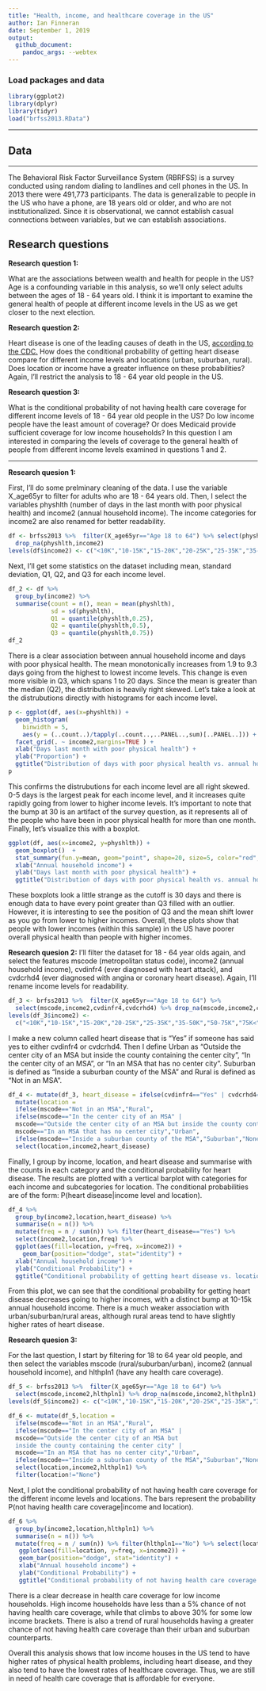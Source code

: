 ```yaml
---
title: "Health, income, and healthcare coverage in the US"
author: Ian Finneran
date: September 1, 2019
output:
  github_document:
    pandoc_args: --webtex
---
```




### Load packages and data

```r
library(ggplot2)
library(dplyr)
library(tidyr)
load("brfss2013.RData")
```


* * *

## Data



* * *


The Behavioral Risk Factor Surveillance System (RBRFSS) is a survey conducted using random dialing to landlines and cell phones in the US. In 2013 there were 491,773 participants. The data is generalizable to people in the US who have a phone, are 18 years old or older, and who are not institutionalized. Since it is observational, we cannot establish casual connections between variables, but we can establish associations.

## Research questions

**Research question 1:**

What are the associations between wealth and health for people in the US? Age is a confounding variable in this analysis, so we'll only select adults between the ages of 18 - 64 years old. I think it is important to examine the general health of people at different income levels in the US as we get closer to the next election.  


**Research question 2:**

Heart disease is one of the leading causes of death in the US, [according to the CDC.](https://www.cdc.gov/nchs/products/databriefs/db328.htm) How does the conditional probability of getting heart disease compare for different income levels and locations (urban, suburban, rural). Does location or income have a greater influence on these probabilities? Again, I'll restrict the analysis to 18 - 64 year old people in the US. 

**Research question 3:**

What is the conditional probability of not having health care coverage for different income levels of 18 - 64 year old people in the US? Do low income people have the least amount of coverage? Or does Medicaid provide sufficient coverage for low income households? In this question I am interested in comparing the levels of coverage to the general health of people from different income levels examined in questions 1 and 2.

* * *

**Research quesion 1:**

First, I'll do some prelminary cleaning of the data. I use the variable X_age65yr to filter for adults who are 18 - 64 years old. Then, I select the variables physhlth (number of days in the last month with poor physical health) and income2 (annual household income). The income categories for income2 are also renamed for better readability.

```r
df <- brfss2013 %>%  filter(X_age65yr=="Age 18 to 64") %>% select(physhlth,income2) %>% 
  drop_na(physhlth,income2)
levels(df$income2) <- c("<10K","10-15K","15-20K","20-25K","25-35K","35-50K","50-75K","75K<" )

```
Next, I'll get some statistics on the dataset including mean, standard deviation, Q1, Q2, and Q3 for each income level.

```r

df_2 <- df %>%
  group_by(income2) %>%
  summarise(count = n(), mean = mean(physhlth), 
            sd = sd(physhlth), 
            Q1 = quantile(physhlth,0.25), 
            Q2 = quantile(physhlth,0.5), 
            Q3 = quantile(physhlth,0.75))
df_2

```

There is a clear association between annual household income and days with poor physical health. The mean monotonically increases from 1.9 to 9.3 days going from the highest to lowest income levels. This change is even more visible in Q3, which spans 1 to 20 days. Since the mean is greater than the median (Q2), the distribution is heavily right skewed. Let's take a look at the distrubutions directly with histograms for each income level.


```r

p <- ggplot(df, aes(x=physhlth)) + 
  geom_histogram(
    binwidth = 5, 
    aes(y = (..count..)/tapply(..count..,..PANEL..,sum)[..PANEL..])) +
  facet_grid(. ~ income2,margins=TRUE ) + 
  xlab("Days last month with poor physical health") + 
  ylab("Proportion") + 
  ggtitle("Distribution of days with poor physical health vs. annual household income")
p
```

This confirms the distrubutions for each income level are all right skewed. 0-5 days is the largest peak for each income  level, and it increases quite rapidly going from lower to higher income levels. It's important to note that the bump at 30 is an artifact of the survey question, as it represents all of the people who have been in poor physical health for more than one month. Finally, let's visualize this with a boxplot.

```r
ggplot(df, aes(x=income2, y=physhlth)) + 
  geom_boxplot()  +   
  stat_summary(fun.y=mean, geom="point", shape=20, size=5, color="red", fill="red") + 
  xlab("Annual household income") + 
  ylab("Days last month with poor physical health") + 
  ggtitle("Distribution of days with poor physical health vs. annual household income")

```

These boxplots look a little strange as the cutoff is 30 days and there is enough data to have every point greater than Q3 filled with an outlier. However, it is interesting to see the position of Q3 and the mean shift lower as you go from lower to higher incomes. Overall, these plots show that people with lower incomes (within this sample) in the US have poorer overall physical health than people with higher incomes.


**Research quesion 2:**
I'll filter the dataset for 18 - 64 year olds again, and select the features mscode (metropolitan status code), income2 (annual household income), cvdinfr4 (ever diagnosed with heart attack), and cvdcrhd4 (ever diagnosed with angina or coronary heart disease). Again, I'll rename income levels for readability.

```r
df_3 <- brfss2013 %>%  filter(X_age65yr=="Age 18 to 64") %>% 
  select(mscode,income2,cvdinfr4,cvdcrhd4) %>% drop_na(mscode,income2,cvdinfr4,cvdcrhd4)
levels(df_3$income2) <- 
  c("<10K","10-15K","15-20K","20-25K","25-35K","35-50K","50-75K","75K<" )


```

I make a new column called heart disease that is "Yes" if someone has said yes to either cvdinfr4 or cvdcrhd4. Then I define Urban as "Outside the center city of an MSA but inside the county containing the center city", "In the center city of an MSA", or "In an MSA that has no center city". Suburban is defined as "Inside a suburban county of the MSA" and Rural is defined as "Not in an MSA".

```r
df_4 <- mutate(df_3, heart_disease = ifelse(cvdinfr4=="Yes" | cvdcrhd4=="Yes", "Yes", "No")) %>%
  mutate(location = 
  ifelse(mscode=="Not in an MSA","Rural",
  ifelse(mscode=="In the center city of an MSA" | 
  mscode=="Outside the center city of an MSA but inside the county containing the center city" | 
  mscode=="In an MSA that has no center city","Urban",
  ifelse(mscode=="Inside a suburban county of the MSA","Suburban","None")))) %>% 
  select(location,income2,heart_disease)

```

Finally, I group by income, location, and heart disease and summarise with the counts in each category and the conditional probability for heart disease. The results are plotted with a vertical barplot with categories for each income and subcategories for location. The conditional probabilities are of the form: P(heart disease|income level and location).  

```r

df_4 %>%
  group_by(income2,location,heart_disease) %>%
  summarise(n = n()) %>%
  mutate(freq = n / sum(n)) %>% filter(heart_disease=="Yes") %>% 
  select(income2,location,freq) %>%
  ggplot(aes(fill=location, y=freq, x=income2)) + 
    geom_bar(position="dodge", stat="identity") + 
  xlab("Annual household income") + 
  ylab("Conditional Probability") + 
  ggtitle("Conditional probability of getting heart disease vs. location and income")


```

From this plot, we can see that the conditional probability for getting heart disease decreases going to higher incomes, with a distinct bump at 10-15k annual household income. There is a much weaker association with urban/suburban/rural areas, although rural areas tend to have slightly higher rates of heart disease.  


**Research quesion 3:**

For the last question, I start by filtering for 18 to 64 year old people, and then select the variables mscode (rural/suburban/urban), income2 (annual household income), and hlthpln1 (have any health care coverage). 

```r
df_5 <- brfss2013 %>%  filter(X_age65yr=="Age 18 to 64") %>% 
  select(mscode,income2,hlthpln1) %>% drop_na(mscode,income2,hlthpln1)
levels(df_5$income2) <- c("<10K","10-15K","15-20K","20-25K","25-35K","35-50K","50-75K","75K<" )

df_6 <- mutate(df_5,location = 
  ifelse(mscode=="Not in an MSA","Rural",
  ifelse(mscode=="In the center city of an MSA" | 
  mscode=="Outside the center city of an MSA but 
  inside the county containing the center city" | 
  mscode=="In an MSA that has no center city","Urban",
  ifelse(mscode=="Inside a suburban county of the MSA","Suburban","None")))) %>% 
  select(location,income2,hlthpln1) %>%
  filter(location!="None")


```

Next, I plot the conditional probability of not having health care coverage for the different income levels and locations. The bars represent the probability P(not having health care coverage|income and location).

```r
df_6 %>%
  group_by(income2,location,hlthpln1) %>%
  summarise(n = n()) %>%
  mutate(freq = n / sum(n)) %>% filter(hlthpln1=="No") %>% select(location,income2,freq) %>%
   ggplot(aes(fill=location, y=freq, x=income2)) +
   geom_bar(position="dodge", stat="identity") + 
   xlab("Annual household income") + 
   ylab("Conditional Probability") + 
   ggtitle("Conditional probability of not having health care coverage vs. location and income")


```

There is a clear decrease in health care coverage for low income households. High income households have less than a 5% chance of not having health care coverage, while that climbs to above 30% for some low income brackets. There is also a trend of rural households having a greater chance of not having health care coverage than their urban and suburban counterparts.


Overall this analysis shows that low income houses in the US tend to have higher rates of physical health problems, including heart disease, and they also tend to have the lowest rates of healthcare coverage. Thus, we are still in need of health care coverage that is affordable for everyone.